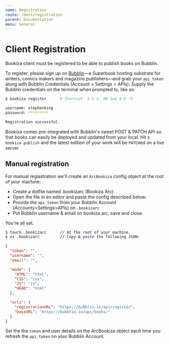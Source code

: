 ```yaml
---
name: Registration
route: /docs/registration
parent: Documentation
menu: General
---
```


# Client Registration

Bookiza client must be registered to be able to publish books on Bubblin.


To register, please sign up on [Bubblin](https://bubblin.io/)—a Superbook hosting substrate for writers, comics makers and magazine publishers—and grab your `api_token` along with Bubblin Credentials (Account > Settings > APIs). Supply the Bubblin credentials on the terminal when prompted to, like so:


```bash
$ bookiza register      # Shortcut: $ b z  ## See $ b -h

username: stephenking
password: *********

Registration successful.

```


Bookiza comes pre-integrated with Bubblin's sweet POST & PATCH API so that books can easily be deployed and updated from your local. Hit `$ bookiza publish` and the latest edition of your work will be `PATCH`ed on a live server.



## Manual registration

For manual regiastration we'll create an `ArcBookiza` config object at the root of your machine:

- Create a dotfile named .bookizarc (Bookiza Arc)
- Open the file in an editor and paste the config described below:
- Provide the `api_token` from your Bubblin Account (Accounty>Settings>APIs) on `.bookizarc`
- Put Bubblin username & email on bookiza arc, save and close.

You're all set.

```bash
$ touch .bookizarc      // At the root of your machine.
$ vi .bookizarc         // Copy & paste the following JSON:
```

```json
{
  "token": "",
  "username": "",
  "email": "",

  "mode": {
    "HTML": "html",
    "CSS": "css",
    "JS": "js",
    "HEAD": "html"
  },

  "urls": {
    "registrationURL": "https://bubblin.io/api/register",
    "baseURL": "https://bubblin.io/api/books/"
  }
}


```

Set the the `token` and user details on the ArcBookiza object each time you refresh the `api_token` on your Bubblin Account.



